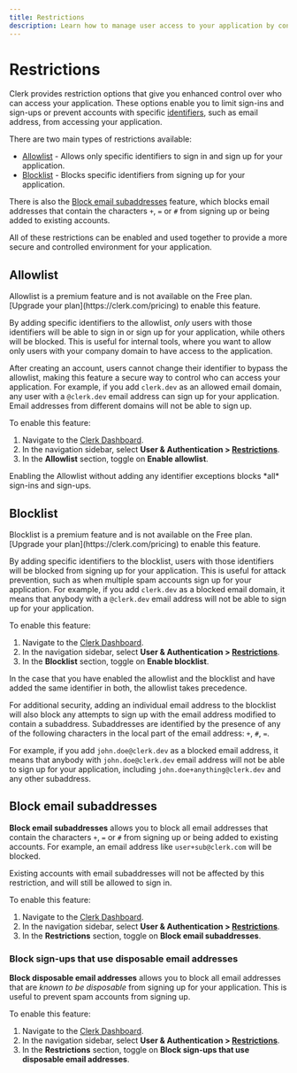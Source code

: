 ```yaml
---
title: Restrictions
description: Learn how to manage user access to your application by configuring Clerk's access restrictions.
---
```


# Restrictions

Clerk provides restriction options that give you enhanced control over who can access your application. These options enable you to limit sign-ins and sign-ups or prevent accounts with specific [identifiers](/docs/authentication/configuration/sign-up-sign-in-options#identifiers), such as email address, from accessing your application.

There are two main types of restrictions available:

- [Allowlist](#allowlist) - Allows only specific identifiers to sign in and sign up for your application.
- [Blocklist](#blocklist) - Blocks specific identifiers from signing up for your application.

There is also the [Block email subaddresses](#block-email-subaddresses) feature, which blocks email addresses that contain the characters `+`, `=` or `#` from signing up or being added to existing accounts.

All of these restrictions can be enabled and used together to provide a more secure and controlled environment for your application.

## Allowlist

<Callout type="info">
  Allowlist is a premium feature and is not available on the Free plan. [Upgrade your plan](https://clerk.com/pricing) to enable this feature.
</Callout>

By adding specific identifiers to the allowlist, *only* users with those identifiers will be able to sign in or sign up for your application, while others will be blocked. This is useful for internal tools, where you want to allow only users with your company domain to have access to the application.

After creating an account, users cannot change their identifier to bypass the allowlist, making this feature a secure way to control who can access your application. For example, if you add `clerk.dev` as an allowed email domain, any user with a `@clerk.dev` email address can sign up for your application. Email addresses from different domains will not be able to sign up.

To enable this feature:
1. Navigate to the [Clerk Dashboard](https://dashboard.clerk.com).
2. In the navigation sidebar, select **User & Authentication > [Restrictions](https://dashboard.clerk.com/last-active?path=user-authentication/restrictions)**.
3. In the **Allowlist** section, toggle on **Enable allowlist**.

<Callout type="danger">
  Enabling the Allowlist without adding any identifier exceptions blocks *all* sign-ins and sign-ups.
</Callout>

## Blocklist

<Callout type="info">
  Blocklist is a premium feature and is not available on the Free plan. [Upgrade your plan](https://clerk.com/pricing) to enable this feature.
</Callout>

By adding specific identifiers to the blocklist, users with those identifiers will be blocked from signing up for your application. This is useful for attack prevention, such as when multiple spam accounts sign up for your application. For example, if you add `clerk.dev` as a blocked email domain, it means that anybody with a `@clerk.dev` email address will not be able to sign up for your application.

To enable this feature:
1. Navigate to the [Clerk Dashboard](https://dashboard.clerk.com).
2. In the navigation sidebar, select **User & Authentication > [Restrictions](https://dashboard.clerk.com/last-active?path=user-authentication/restrictions)**.
3. In the **Blocklist** section, toggle on **Enable blocklist**.

<Callout type="warning" emoji="⚠️">
  In the case that you have enabled the allowlist and the blocklist and have added the same identifier in both, the allowlist takes precedence.
</Callout>

For additional security, adding an individual email address to the blocklist will also block any attempts to sign up with the email address modified to contain a subaddress. Subaddresses are identified by the presence of any of the following characters in the local part of the email address: `+`, `#`, `=`.

For example, if you add `john.doe@clerk.dev` as a blocked email address, it means that anybody with `john.doe@clerk.dev` email address will not be able to sign up for your application, including `john.doe+anything@clerk.dev` and any other subaddress.


## Block email subaddresses

**Block email subaddresses** allows you to block all email addresses that contain the characters `+`, `=` or `#` from signing up or being added to existing accounts. For example, an email address like `user+sub@clerk.com` will be blocked.

<Callout type="info">
  Existing accounts with email subaddresses will not be affected by this restriction, and will still be allowed to sign in.
</Callout>

To enable this feature:
1. Navigate to the [Clerk Dashboard](https://dashboard.clerk.com).
2. In the navigation sidebar, select **User & Authentication > [Restrictions](https://dashboard.clerk.com/last-active?path=user-authentication/restrictions)**.
3. In the **Restrictions** section, toggle on **Block email subaddresses**.

### Block sign-ups that use disposable email addresses

**Block disposable email addresses** allows you to block all email addresses that are *known to be disposable* from signing up for your application. This is useful to prevent spam accounts from signing up.

To enable this feature:
1. Navigate to the [Clerk Dashboard](https://dashboard.clerk.com).
2. In the navigation sidebar, select **User & Authentication > [Restrictions](https://dashboard.clerk.com/last-active?path=user-authentication/restrictions)**.
3. In the **Restrictions** section, toggle on **Block sign-ups that use disposable email addresses**.
